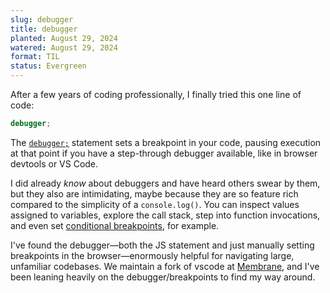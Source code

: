 ```yaml
---
slug: debugger
title: debugger
planted: August 29, 2024
watered: August 29, 2024
format: TIL
status: Evergreen
---
```


After a few years of coding professionally, I finally tried this one line of code:

```js anywhere.js
debugger;
```

The [`debugger;`](https://developer.mozilla.org/en-US/docs/Web/JavaScript/Reference/Statements/debugger) statement sets a breakpoint in your code, pausing execution at that point if you have a step-through debugger available, like in browser devtools or VS Code.

I did already _know_ about debuggers and have heard others swear by them, but they also are intimidating, maybe because they are so feature rich compared to the simplicity of a `console.log()`. You can inspect values assigned to variables, explore the call stack, step into function invocations, and even set [conditional breakpoints](https://developer.chrome.com/docs/devtools/javascript/breakpoints/#conditional-loc), for example.

I've found the debugger—both the JS statement and just manually setting breakpoints in the browser—enormously helpful for navigating large, unfamiliar codebases. We maintain a fork of vscode at [Membrane](https://membrane.io), and I've been leaning heavily on the debugger/breakpoints to find my way around.
